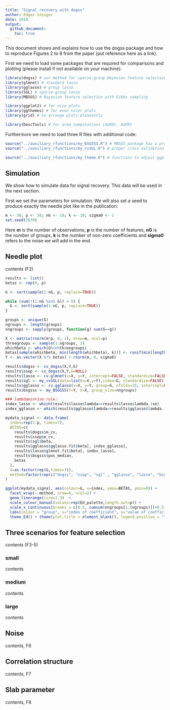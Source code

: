 ```yaml
---
title: "Signal recovery with dogss"
author: Edgar Steiger
date: 2018
output:
  github_document:
    toc: true
---
```


This document shows and explains how to use the dogss package and how to reproduce Figures 2 to 8 from the paper (put reference here as a link).

First we need to load some packages that are required for comparisons and plotting (please install if not available on your machine):

```r
library(dogss) # our method for sparse-group Bayesian feature selection with EP
library(glmnet) # standard lasso
library(gglasso) # group lasso
library(SGL) # sparse-group lasso
library(MBSGS) # Bayesian feature selection with Gibbs sampling

library(ggplot2) # for nice plots
library(ggthemes) # for even nicer plots
library(grid) # to arrange plots pleasantly

library(DescTools) # for area computations (AUROC, AUPR)
```

Furthermore we need to load three R files with additional code:

```r
source("../auxiliary_rfunctions/my_BSGSSS.R") # MBSGS package has a problem with groups of size 1
source("../auxiliary_rfunctions/my_cvSGL.R") # proper cross validation for SGL package

source("../auxiliary_rfunctions/my_theme.R") # functions to adjust ggplots
```

## Simulation

We show how to simulate data for signal recovery. This data will be used in the next section.

First we set the parameters for simulation. We will also set a seed to produce exactly the needle plot like in the publication:

```r
m <- 30; p <- 50; nG <- 10; k <- 10; sigma0 <- 1
set.seed(2670)
```

Here **m** is the number of observations, **p** is the number of features, **nG** is the number of groups, **k** is the number of non-zero coefficients and **sigma0** refers to the noise we will add in the end.

## Needle plot

contents (F2)

```r
results <- list()
betas <- rep(0, p)

G <- sort(sample(1:nG, p, replace=TRUE))

while (sum(!(1:nG %in% G)) > 0) {
  G <- sort(sample(1:nG, p, replace=TRUE))
}

groups <- unique(G)
ngroups <- length(groups)
nngroups <- sapply(groups, function(g) sum(G==g))

X <- matrix(rnorm(m*p, 0, 1), nrow=m, ncol=p)
threegroups <- sample(1:ngroups, 3)
whichbeta <- which(G%in%threegroups)
betas[sample(whichbeta, min(length(whichbeta), k))] <- runif(min(length(whichbeta), k), -5, 5)
Y <- as.vector(X %*% betas) + rnorm(m, 0, sigma0)

results$dogss <- cv_dogss(X,Y,G)
results$ssep <- cv_dogss(X,Y,G=NULL) 
results$lasso <- cv.glmnet(x=X, y=Y, intercept=FALSE, standardize=FALSE)
results$sgl <- my_cvSGL(data=list(x=X,y=Y),index=G, standardize=FALSE)
results$gglasso <- cv.gglasso(x=X, y=Y, group=G, nfolds=10, intercept=FALSE)
results$bsgsss <- my_BSGSSS(Y=Y, X=X, group_size=nngroups)

### lambdamin+1se rule:
index_lasso <- which(results$lasso$lambda==results$lasso$lambda.1se)
index_gglasso <- which(results$gglasso$lambda==results$gglasso$lambda.1se)

mydata_signal <- data.frame(
  index=rep(1:p, times=7),
  BETAS=c(
    results$dogss$m_cv, 
    results$ssep$m_cv, 
    results$sgl$beta,
    results$gglasso$gglasso.fit$beta[, index_gglasso], 
    results$lasso$glmnet.fit$beta[, index_lasso], 
    results$bsgsss$pos_median,
    betas
  ),
  G=as.factor(rep(G,times=7)),
  method=factor(rep(c("dogss", "ssep", "sgl" , "gglasso", "lasso", "bsgsss", "original"), each=p), levels=c("dogss", "ssep", "sgl" , "gglasso", "lasso", "bsgsss", "original"), ordered=TRUE)
)

ggplot(mydata_signal, aes(colour=G, x=index, ymax=BETAS, ymin=0)) +
  facet_wrap(~ method, nrow=4, ncol=2) +
  geom_linerange(size=1.3)  +
  scale_colour_manual(values=rep(Ed_palette,length.out=p)) +
  scale_x_continuous(breaks = c(0.5, cumsum(nngroups[1:(ngroups)])+0.5), expand=c(0,1)) +
  labs(colour = "group", x="index of coefficient", y="value of coefficient") +
  theme_Ed() + theme(plot.title = element_blank(), legend.position = "top", axis.text.x = element_blank(), axis.ticks.x = element_blank(), axis.line.x =element_blank())
```


## Three scenarios for feature selection

contents (F3-5)

### small

contents

### medium

contents

### large

contents

## Noise

contents, F6

## Correlation structure

contents, F7

## Slab parameter

contents, F8
